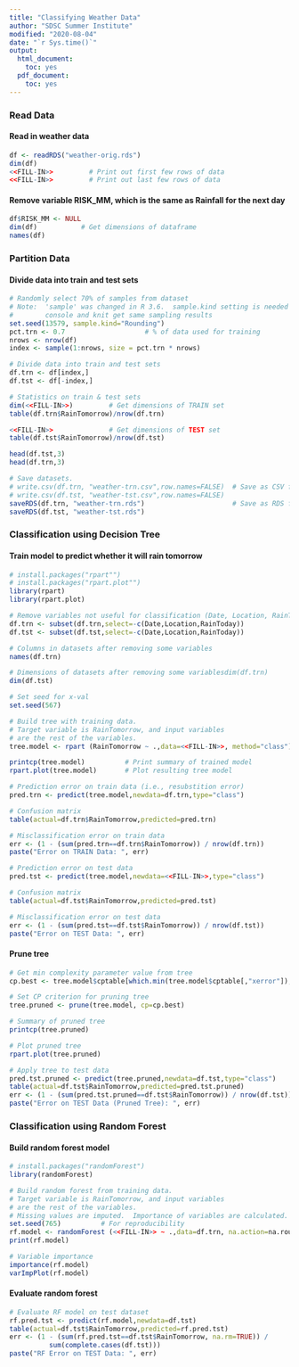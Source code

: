 ```yaml
---
title: "Classifying Weather Data"
author: "SDSC Summer Institute"
modified: "2020-08-04"
date: "`r Sys.time()`"
output:
  html_document: 
    toc: yes
  pdf_document:
    toc: yes
---
```


### Read Data
#### Read in weather data
```r
df <- readRDS("weather-orig.rds")
dim(df)
<<FILL-IN>>         # Print out first few rows of data
<<FILL-IN>>         # Print out last few rows of data
```

#### Remove variable RISK_MM, which is the same as Rainfall for the next day
```r
df$RISK_MM <- NULL
dim(df)           # Get dimensions of dataframe
names(df)
```

### Partition Data
#### Divide data into train and test sets
```r
# Randomly select 70% of samples from dataset
# Note:  'sample' was changed in R 3.6.  sample.kind setting is needed to have
#        console and knit get same sampling results
set.seed(13579, sample.kind="Rounding")
pct.trn <- 0.7                    # % of data used for training
nrows <- nrow(df)
index <- sample(1:nrows, size = pct.trn * nrows)

# Divide data into train and test sets
df.trn <- df[index,] 
df.tst <- df[-index,]
```

```r
# Statistics on train & test sets
dim(<<FILL-IN>>)         # Get dimensions of TRAIN set
table(df.trn$RainTomorrow)/nrow(df.trn)

<<FILL-IN>>              # Get dimensions of TEST set
table(df.tst$RainTomorrow)/nrow(df.tst)
```

```r
head(df.tst,3)
head(df.trn,3)
```

```r
# Save datasets. 
# write.csv(df.trn, "weather-trn.csv",row.names=FALSE)  # Save as CSV files
# write.csv(df.tst, "weather-tst.csv",row.names=FALSE)
saveRDS(df.trn, "weather-trn.rds")                      # Save as RDS files
saveRDS(df.tst, "weather-tst.rds")
```


### Classification using Decision Tree
#### Train model to predict whether it will rain tomorrow
```r
# install.packages("rpart"")
# install.packages("rpart.plot"")
library(rpart)
library(rpart.plot)             

# Remove variables not useful for classification (Date, Location, RainToday)
df.trn <- subset(df.trn,select=-c(Date,Location,RainToday))
df.tst <- subset(df.tst,select=-c(Date,Location,RainToday))      
```

```r
# Columns in datasets after removing some variables
names(df.trn)  

# Dimensions of datasets after removing some variablesdim(df.trn)
dim(df.tst)
```

```r
# Set seed for x-val
set.seed(567)   

# Build tree with training data.  
# Target variable is RainTomorrow, and input variables 
# are the rest of the variables.
tree.model <- rpart (RainTomorrow ~ .,data=<<FILL-IN>>, method="class")
```

```r
printcp(tree.model)          # Print summary of trained model
rpart.plot(tree.model)       # Plot resulting tree model
```

```r
# Prediction error on train data (i.e., resubstition error)
pred.trn <- predict(tree.model,newdata=df.trn,type="class")

# Confusion matrix
table(actual=df.trn$RainTomorrow,predicted=pred.trn)

# Misclassification error on train data
err <- (1 - (sum(pred.trn==df.trn$RainTomorrow)) / nrow(df.trn))   
paste("Error on TRAIN Data: ", err)
```

```r
# Prediction error on test data
pred.tst <- predict(tree.model,newdata=<<FILL-IN>>,type="class")

# Confusion matrix
table(actual=df.tst$RainTomorrow,predicted=pred.tst)

# Misclassification error on test data
err <- (1 - (sum(pred.tst==df.tst$RainTomorrow)) / nrow(df.tst))
paste("Error on TEST Data: ", err)
```

#### Prune tree
```r
# Get min complexity parameter value from tree
cp.best <- tree.model$cptable[which.min(tree.model$cptable[,"xerror"]),"CP"]

# Set CP criterion for pruning tree
tree.pruned <- prune(tree.model, cp=cp.best)
```

```r
# Summary of pruned tree
printcp(tree.pruned) 

# Plot pruned tree
rpart.plot(tree.pruned)
```

```r
# Apply tree to test data
pred.tst.pruned <- predict(tree.pruned,newdata=df.tst,type="class")
table(actual=df.tst$RainTomorrow,predicted=pred.tst.pruned)        
err <- (1 - (sum(pred.tst.pruned==df.tst$RainTomorrow)) / nrow(df.tst))   # Misclassification Error
paste("Error on TEST Data (Pruned Tree): ", err)
```

### Classification using Random Forest
#### Build random forest model
```r
# install.packages("randomForest")
library(randomForest)

# Build random forest from training data.
# Target variable is RainTomorrow, and input variables 
# are the rest of the variables.
# Missing values are imputed.  Importance of variables are calculated.
set.seed(765)          # For reproducibility
rf.model <- randomForest (<<FILL-IN>> ~ .,data=df.trn, na.action=na.roughfix, importance=TRUE)
print(rf.model)
```

```r
# Variable importance
importance(rf.model)
varImpPlot(rf.model)
```

#### Evaluate random forest
```r
# Evaluate RF model on test dataset
rf.pred.tst <- predict(rf.model,newdata=df.tst)  
table(actual=df.tst$RainTomorrow,predicted=rf.pred.tst)            
err <- (1 - (sum(rf.pred.tst==df.tst$RainTomorrow, na.rm=TRUE)) / 
          sum(complete.cases(df.tst)))                             
paste("RF Error on TEST Data: ", err)
```

